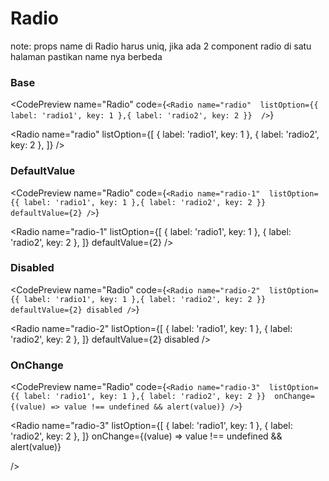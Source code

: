 
# Radio

note: props name di Radio harus uniq, jika ada 2 component radio di satu halaman pastikan name nya berbeda

### Base

<CodePreview
  name="Radio"
  code={`<Radio name="radio" 
          listOption={{ label: 'radio1', key: 1 },{ label: 'radio2', key: 2 }} 
        />`}
>
  <Radio
    name="radio"
    listOption={[
      { label: 'radio1', key: 1 },
      { label: 'radio2', key: 2 },
    ]}
  />
</CodePreview>

### DefaultValue

<CodePreview
  name="Radio"
  code={`<Radio name="radio-1" 
          listOption={{ label: 'radio1', key: 1 },{ label: 'radio2', key: 2 }} 
          defaultValue={2}
        />`}
>
  <Radio
    name="radio-1"
    listOption={[
      { label: 'radio1', key: 1 },
      { label: 'radio2', key: 2 },
    ]}
    defaultValue={2}
/>

</CodePreview>

### Disabled

<CodePreview
  name="Radio"
  code={`<Radio name="radio-2" 
          listOption={{ label: 'radio1', key: 1 },{ label: 'radio2', key: 2 }} 
          defaultValue={2}
          disabled
        />`}
>
  <Radio
    name="radio-2"
    listOption={[
      { label: 'radio1', key: 1 },
      { label: 'radio2', key: 2 },
    ]}
    defaultValue={2}
    disabled
/>

</CodePreview>

### OnChange

<CodePreview
  name="Radio"
  code={`<Radio name="radio-3" 
          listOption={{ label: 'radio1', key: 1 },{ label: 'radio2', key: 2 }} 
          onChange={(value) => value !== undefined && alert(value)}
        />`}

>

  <Radio
    name="radio-3"
    listOption={[
      { label: 'radio1', key: 1 },
      { label: 'radio2', key: 2 },
    ]}
    onChange={(value) => value !== undefined && alert(value)}

/>

</CodePreview>
